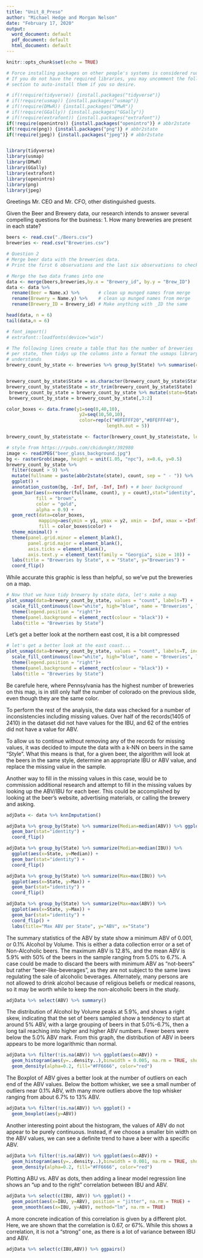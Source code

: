 ```yaml
---
title: "Unit_8_Preso"
author: "Michael Hedge and Morgan Nelson"
date: "February 17, 2020"
output:
  word_document: default
  pdf_document: default
  html_document: default
---
```


```r
knitr::opts_chunk$set(echo = TRUE)

# Force installing packages on other people's systems is considered rude.
# If you do not have the required libraries, you may uncomment the following
# section to auto-install them if you so desire.

# if(!require(tidyverse)) {install.packages("tidyverse")}
# if(!require(usmap)) {install.packages("usmap")}
# if(!require(DMwR)) {install.packages("DMwR")}
# if(!require(GGally)) {install.packages("GGally")}
# if(!require(extrafont)) {install.packages("extrafont")}
if(!require(openintro)) {install.packages("openintro")} # abbr2state
if(!require(png)) {install.packages("png")} # abbr2state
if(!require(jpeg)) {install.packages("jpeg")} # abbr2state


library(tidyverse)
library(usmap)
library(DMwR)
library(GGally)
library(extrafont)
library(openintro)
library(png)
library(jpeg)
```
Greetings Mr. CEO and Mr. CFO, other distinguished guests.

Given the Beer and Brewery data, our research intends to answer several compelling questions for the business:
1. How many breweries are present in each state?
```r
beers <- read.csv("./Beers.csv")
breweries <- read.csv("Breweries.csv")

# Question 2
# Merge beer data with the breweries data. 
# Print the first 6 observations and the last six observations to check the merged file.

# Merge the two data frames into one
data <- merge(beers,breweries,by.x = "Brewery_id", by.y = "Brew_ID")
data <- data %>% 
  rename(Beer = Name.x) %>%       # clean up munged names from merge
  rename(Brewery = Name.y) %>%    # clean up munged names from merge
  rename(Brewery_ID = Brewery_id) # Make anything with _ID the same

head(data, n = 6)
tail(data,n = 6)

```

```r
# font_import()
# extrafont::loadfonts(device="win")

# The following lines create a table that has the number of breweries
# per state, then tidys up the columns into a format the usmaps library
# understands
brewery_count_by_state <- breweries %>% group_by(State) %>% summarise(count=n())


brewery_count_by_state$State = as.character(brewery_count_by_state$State)
brewery_count_by_state$State = str_trim(brewery_count_by_state$State)
 brewery_count_by_state = brewery_count_by_state %>% mutate(state=State)
 brewery_count_by_state = brewery_count_by_state[,3:2]

color_boxes <- data.frame(y1=seq(0,40,10), 
                           y2=seq(10,50,10),
                           color=rep(c("#BFEFFF20","#BFEFFF40"),
                                     length.out = 5))

brewery_count_by_state$state <- factor(brewery_count_by_state$state, levels = brewery_count_by_state$state[order(brewery_count_by_state$count)])

# style from https://rpubs.com/chidungkt/392980
image <- readJPEG("beer_glass_background.jpg")
bg <- rasterGrob(image, height = unit(1.05, "npc"), x=0.6, y=0.5)
brewery_count_by_state %>% 
  filter(count > 9) %>% 
  mutate(fullname = paste(abbr2state(state), count, sep = " - ")) %>% 
  ggplot() + 
  annotation_custom(bg, -Inf, Inf, -Inf, Inf) + # beer background
  geom_bar(aes(x=reorder(fullname, count), y = count),stat="identity", 
           fill = "brown", 
           color = "gold",
           alpha = 0.9) + 
  geom_rect(data=color_boxes,
            mapping=aes(ymin = y1, ymax = y2, xmin = -Inf, xmax = +Inf),
            fill = color_boxes$color) +
  theme_minimal() +
  theme(panel.grid.minor = element_blank(),
        panel.grid.major = element_blank(),
        axis.ticks = element_blank(),
        axis.text.y = element_text(family = "Georgia", size = 10)) +
  labs(title = "Breweries by State", x = "State", y="Breweries") + 
  coord_flip()
```

While accurate this graphic is less than helpful, so we've put the breweries on a map.

```r
# Now that we have tidy brewery by state data, let's make a map
plot_usmap(data=brewery_count_by_state, values = "count", labels=T) + 
  scale_fill_continuous(low="white", high="blue", name = "Breweries", label = scales::comma) +
  theme(legend.position = "right")+
  theme(panel.background = element_rect(colour = "black")) +
  labs(title = "Breweries by State")
```
Let's get a better look at the northern east cost, it is a bit compressed
```r

# let's get a better look at the east coast...
plot_usmap(data=brewery_count_by_state, values = "count", labels=T, include = c(.new_england, .mid_atlantic)) + 
  scale_fill_continuous(low="white", high="blue", name = "Breweries", label = scales::comma) +
  theme(legend.position = "right")+
  theme(panel.background = element_rect(colour = "black")) +
  labs(title = "Breweries by State")

```
Be carefule here, where Pennsylvania has the highest number of breweries on this map, is in still only half the number of colorado on the previous slide, even though they are the same color.

To perform the rest of the analysis, the data was checked for a number of inconsistencies including missing values.  Over half of the records(1405 of 2410) in the dataset did not have values for the IBU, and 62 of the entries did not have a value for ABV.

To allow us to continue without removing any of the records for missing values, it was decided to impute the data with a k-NN on beers in the same "Style".  What this means is that, for a given beer, the algorithm will look at the beers in the same style, determine an appropriate IBU or ABV value, and replace the missing value in the sample.

Another way to fill in the missing values in this case, would be to commission additional research and attempt to fill in the missing values by looking up the ABV/IBU for each beer.  This could be accomplished by looking at the beer's website, advertising materials, or calling the brewery and asking.

```r
adjData <- data %>% knnImputation()
```

```r
adjData %>% group_by(State) %>% summarize(Median=median(ABV)) %>% ggplot(aes(x=State, y=Median)) +
  geom_bar(stat="identity") +
  coord_flip()
```

```r
adjData %>% group_by(State) %>% summarize(Median=median(IBU)) %>% 
  ggplot(aes(x=State, y=Median)) +
  geom_bar(stat="identity") +
  coord_flip()

```

```r
adjData %>% group_by(State) %>% summarize(Max=max(IBU)) %>% 
  ggplot(aes(x=State, y=Max)) +
  geom_bar(stat="identity") +
  coord_flip()
```
```r
adjData %>% group_by(State) %>% summarize(Max=max(ABV)) %>% 
  ggplot(aes(x=State, y=Max)) +
  geom_bar(stat="identity") +
  coord_flip() +
  labs(title="Max ABV per State", y="ABV", x="State")
```

The summary statistics of the ABV by state show a minimum ABV of 0.001, or 0.1% Alcohol by Volume.  This is either a data collection error or a set of Non-Alcoholic beers. The maximum ABV is 12.8%, and the mean ABV is 5.9% with 50% of the beers in the sample ranging from 5.0% to 6.7%.  A case could be made to discard the beers with minimum ABV as "not-beers" but rather "beer-like-beverages", as they are not subject to the same laws regulating the sale of alcoholic beverages.  Alternately, many persons are not allowed to drink alcohol because of religious beliefs or medical reasons, so it may be worth while to keep the non-alcoholic beers in the study.
```r
adjData %>% select(ABV) %>% summary()
```
The distribution of Alcohol by Volume peaks at 5.9%, and shows a right skew, indicating that the set of beers sampled show a tendency to start at around 5% ABV, with a large grouping of beers in that 5.0%-6.7%, then a long tail reaching into higher and higher ABV numbers.  Fewer beers were below the 5.0% ABV mark.  From this graph, the distribution of ABV in beers appears to be more logarithmic than normal.
```r
adjData %>% filter(!is.na(ABV)) %>% ggplot(aes(x=ABV)) +
  geom_histogram(aes(y=..density..),binwidth = 0.005, na.rm = TRUE, show.legend = TRUE) +
  geom_density(alpha=0.2, fill="#FF6666", color="red")
```
The Boxplot of ABV gives a better look at the number of outliers on each end of the ABV values.  Below the bottom whisker, we see a small number of outliers near 0.1% ABV, with many more outliers above the top whisker ranging from about 6.7% to 13%  ABV.
```r
adjData %>% filter(!is.na(ABV)) %>% ggplot() +
  geom_boxplot(aes(y=ABV))
```
Another interesting point about the histogram, the values of ABV do not appear to be purely continuous.  Instead, if we choose a smaller bin width on the ABV values, we can see a definite trend to have a beer with a specific ABV.
```r
adjData %>% filter(!is.na(ABV)) %>% ggplot(aes(x=ABV)) +
  geom_histogram(aes(y=..density..),binwidth = 0.001, na.rm = TRUE, show.legend = TRUE) +
  geom_density(alpha=0.2, fill="#FF6666", color="red")
```
Plotting ABU vs. ABV as dots, then adding a linear model regression line shows an "up and to the right" correlation between IBU and ABV.
```r
adjData %>% select(c(IBU, ABV)) %>% ggplot() +
  geom_point(aes(x=IBU, y=ABV), position = "jitter", na.rm = TRUE) +
  geom_smooth(aes(x=IBU, y=ABV), method="lm", na.rm = TRUE)
```
A more concrete indication of this correlation is given by a different plot.  Here, we are shown that the correlation is 0.67, or 67%.  While this shows a correlation, it is not a "strong" one, as there is a lot of variance between IBU and ABV.
```r
adjData %>% select(c(IBU,ABV)) %>% ggpairs()
```
